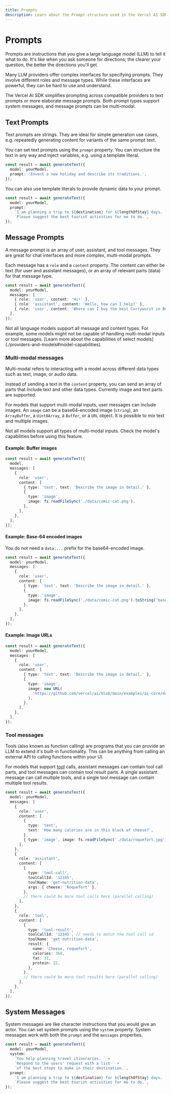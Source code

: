```yaml
---
title: Prompts
description: Learn about the Prompt structure used in the Vercel AI SDK.
---
```


# Prompts

Prompts are instructions that you give a large language model (LLM) to tell it what to do.
It's like when you ask someone for directions; the clearer your question, the better the directions you'll get.

Many LLM providers offer complex interfaces for specifying prompts. They involve different roles and message types.
While these interfaces are powerful, they can be hard to use and understand.

The Vercel AI SDK simplifies prompting across compatible providers to text prompts or more elaborate message prompts.
Both prompt types support system messages, and message prompts can be multi-modal.

## Text Prompts

Text prompts are strings.
They are ideal for simple generation use cases,
e.g. repeatedly generating content for variants of the same prompt text.

You can set text prompts using the `prompt` property.
You can structure the text in any way and inject variables, e.g. using a template literal.

```ts highlight="3"
const result = await generateText({
  model: yourModel,
  prompt: 'Invent a new holiday and describe its traditions.',
});
```

You can also use template literals to provide dynamic data to your prompt.

```ts highlight="3-5"
const result = await generateText({
  model: yourModel,
  prompt:
    `I am planning a trip to ${destination} for ${lengthOfStay} days. ` +
    `Please suggest the best tourist activities for me to do.`,
});
```

## Message Prompts

A message prompt is an array of user, assistant, and tool messages.
They are great for chat interfaces and more complex, multi-modal prompts.

Each message has a `role` and a `content` property. The content can either be text (for user and assistant messages), or an array of relevant parts (data) for that message type.

```ts highlight="3-7"
const result = await generateText({
  model: yourModel,
  messages: [
    { role: 'user', content: 'Hi!' },
    { role: 'assistant', content: 'Hello, how can I help?' },
    { role: 'user', content: 'Where can I buy the best Currywurst in Berlin?' },
  ],
});
```

<Note>
  Not all language models support all message and content types. For example,
  some models might not be capable of handling multi-modal inputs or tool
  messages. [Learn more about the capabilities of select
  models](./providers-and-models#model-capabilities).
</Note>

### Multi-modal messages

<Note>
  Multi-modal refers to interacting with a model across different data types
  such as text, image, or audio data.
</Note>

Instead of sending a text in the `content` property, you can send an array of parts that include text and other data types.
Currently image and text parts are supported.

For models that support multi-modal inputs, user messages can include images. An `image` can be a base64-encoded image (`string`), an `ArrayBuffer`, a `Uint8Array`,
a `Buffer`, or a `URL` object. It is possible to mix text and multiple images.

<Note type="warning">
  Not all models support all types of multi-modal inputs. Check the model's
  capabilities before using this feature.
</Note>

#### Example: Buffer images

```ts highlight="8-11"
const result = await generateText({
  model,
  messages: [
    {
      role: 'user',
      content: [
        { type: 'text', text: 'Describe the image in detail.' },
        {
          type: 'image',
          image: fs.readFileSync('./data/comic-cat.png'),
        },
      ],
    },
  ],
});
```

#### Example: Base-64 encoded images

<Note>You do not need a `data:...` prefix for the base64-encoded image.</Note>

```ts highlight="8-11"
const result = await generateText({
  model: yourModel,
  messages: [
    {
      role: 'user',
      content: [
        { type: 'text', text: 'Describe the image in detail.' },
        {
          type: 'image',
          image: fs.readFileSync('./data/comic-cat.png').toString('base64'),
        },
      ],
    },
  ],
});
```

#### Example: Image URLs

```ts highlight="8-13"
const result = await generateText({
  model: yourModel,
  messages: [
    {
      role: 'user',
      content: [
        { type: 'text', text: 'Describe the image in detail.' },
        {
          type: 'image',
          image: new URL(
            'https://github.com/vercel/ai/blob/main/examples/ai-core/data/comic-cat.png?raw=true',
          ),
        },
      ],
    },
  ],
});
```

### Tool messages

<Note>
  Tools (also known as function calling) are programs that you can provide an
  LLM to extend it's built-in functionality. This can be anything from calling
  an external API to calling functions within your UI.
</Note>

For models that support [tool](/docs/ai-sdk-core/tools-and-tool-calling) calls, assistant messages can contain tool call parts, and tool messages can contain tool result parts.
A single assistant message can call multiple tools, and a single tool message can contain multiple tool results.

```ts highlight="3-43"
const result = await generateText({
  model: yourModel,
  messages: [
    {
      role: 'user',
      content: [
        {
          type: 'text',
          text: 'How many calories are in this block of cheese?',
        },
        { type: 'image', image: fs.readFileSync('./data/roquefort.jpg') },
      ],
    },
    {
      role: 'assistant',
      content: [
        {
          type: 'tool-call',
          toolCallId: '12345',
          toolName: 'get-nutrition-data',
          args: { cheese: 'Roquefort' },
        },
        // there could be more tool calls here (parallel calling)
      ],
    },
    {
      role: 'tool',
      content: [
        {
          type: 'tool-result',
          toolCallId: '12345', // needs to match the tool call id
          toolName: 'get-nutrition-data',
          result: {
            name: 'Cheese, roquefort',
            calories: 369,
            fat: 31,
            protein: 22,
          },
        },
        // there could be more tool results here (parallel calling)
      ],
    },
  ],
});
```

## System Messages

System messages are like character instructions that you would give an actor.
You can set system prompts using the `system` property.
System messages work with both the `prompt` and the `messages` properties.

```ts highlight="3-6"
const result = await generateText({
  model: yourModel,
  system:
    `You help planning travel itineraries. ` +
    `Respond to the users' request with a list ` +
    `of the best stops to make in their destination.`,
  prompt:
    `I am planning a trip to ${destination} for ${lengthOfStay} days. ` +
    `Please suggest the best tourist activities for me to do.`,
});
```
